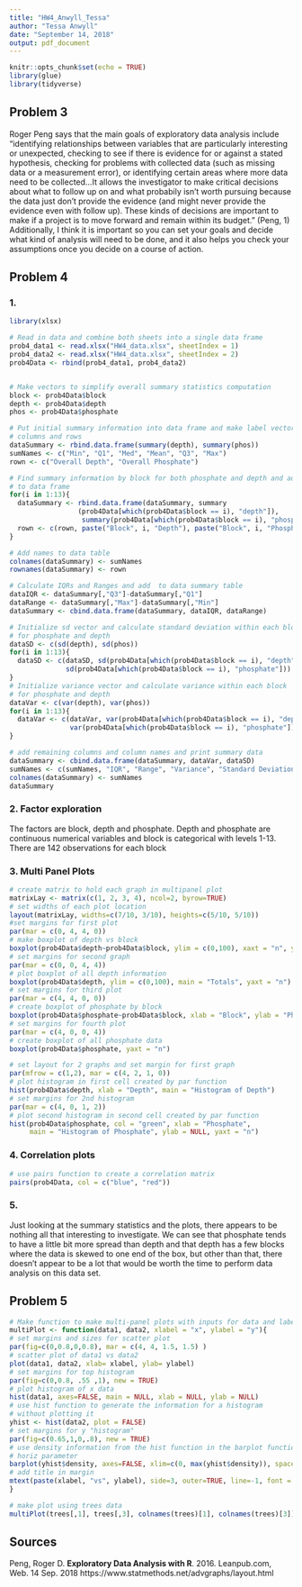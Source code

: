 ```yaml
---
title: "HW4_Anwyll_Tessa"
author: "Tessa Anwyll"
date: "September 14, 2018"
output: pdf_document
---
```


```r
knitr::opts_chunk$set(echo = TRUE)
library(glue)
library(tidyverse)
```

## Problem 3

Roger Peng says that the main goals of exploratory data analysis include "identifying relationships between variables that are particularly interesting or unexpected, checking to see if there is evidence for or against a stated hypothesis, checking for problems with collected data (such as missing data or a measurement error), or identifying certain areas where more data need to be collected...It allows the investigator to make critical decisions about what to follow up on and what probabily isn't worth pursuing because the data just don't provide the evidence (and might never provide the evidence even with follow up). These kinds of decisions are important to make if a project is to move forward and remain within its budget." (Peng, 1)
Additionally, I think it is important so you can set your goals and decide what kind of analysis will need to be done, and it also helps you check your assumptions once you decide on a course of action.

## Problem 4
### 1.
```r
library(xlsx)

# Read in data and combine both sheets into a single data frame
prob4_data1 <- read.xlsx("HW4_data.xlsx", sheetIndex = 1)
prob4_data2 <- read.xlsx("HW4_data.xlsx", sheetIndex = 2)
prob4Data <- rbind(prob4_data1, prob4_data2)


# Make vectors to simplify overall summary statistics computation
block <- prob4Data$block
depth <- prob4Data$depth
phos <- prob4Data$phosphate

# Put initial summary information into data frame and make label vector for 
# columns and rows
dataSummary <- rbind.data.frame(summary(depth), summary(phos))
sumNames <- c("Min", "Q1", "Med", "Mean", "Q3", "Max")
rown <- c("Overall Depth", "Overall Phosphate")

# Find summary information by block for both phosphate and depth and add 
# to data frame
for(i in 1:13){
  dataSummary <- rbind.data.frame(dataSummary, summary
                 (prob4Data[which(prob4Data$block == i), "depth"]), 
                  summary(prob4Data[which(prob4Data$block == i), "phosphate"]))
  rown <- c(rown, paste("Block", i, "Depth"), paste("Block", i, "Phosphate"))
}

# Add names to data table
colnames(dataSummary) <- sumNames
rownames(dataSummary) <- rown 

# Calculate IQRs and Ranges and add  to data summary table
dataIQR <- dataSummary[,"Q3"]-dataSummary[,"Q1"]
dataRange <- dataSummary[,"Max"]-dataSummary[,"Min"]
dataSummary <- cbind.data.frame(dataSummary, dataIQR, dataRange)

# Initialize sd vector and calculate standard deviation within each block 
# for phosphate and depth
dataSD <- c(sd(depth), sd(phos))
for(i in 1:13){
  dataSD <- c(dataSD, sd(prob4Data[which(prob4Data$block == i), "depth"]), 
              sd(prob4Data[which(prob4Data$block == i), "phosphate"]))
}
# Initialize variance vector and calculate variance within each block 
# for phosphate and depth 
dataVar <- c(var(depth), var(phos))
for(i in 1:13){
  dataVar <- c(dataVar, var(prob4Data[which(prob4Data$block == i), "depth"]), 
               var(prob4Data[which(prob4Data$block == i), "phosphate"]))
}

# add remaining columns and column names and print summary data
dataSummary <- cbind.data.frame(dataSummary, dataVar, dataSD)
sumNames <- c(sumNames, "IQR", "Range", "Variance", "Standard Deviation")
colnames(dataSummary) <- sumNames
dataSummary

```

### 2. Factor exploration
The factors are block, depth and phosphate. Depth and phosphate are continuous numerical variables and block is categorical with levels 1-13. There are 142 observations for each block

### 3. Multi Panel Plots

```r
# create matrix to hold each graph in multipanel plot
matrixLay <- matrix(c(1, 2, 3, 4), ncol=2, byrow=TRUE)
# set widths of each plot location
layout(matrixLay, widths=c(7/10, 3/10), heights=c(5/10, 5/10))
#set margins for first plot
par(mar = c(0, 4, 4, 0))
# make boxplot of depth vs block
boxplot(prob4Data$depth~prob4Data$block, ylim = c(0,100), xaxt = "n", ylab = "Depth")
# set margins for second graph
par(mar = c(0, 0, 4, 4))
# plot boxplot of all depth information
boxplot(prob4Data$depth, ylim = c(0,100), main = "Totals", yaxt = "n")
# set margins for third plot
par(mar = c(4, 4, 0, 0))
# create boxplot of phosphate by block
boxplot(prob4Data$phosphate~prob4Data$block, xlab = "Block", ylab = "Phosphate")
# set margins for fourth plot
par(mar = c(4, 0, 0, 4))
# create boxplot of all phosphate data
boxplot(prob4Data$phosphate, yaxt = "n")

```

```r
# set layout for 2 graphs and set margin for first graph
par(mfrow = c(1,2), mar = c(4, 2, 1, 0))
# plot histogram in first cell created by par function
hist(prob4Data$depth, xlab = "Depth", main = "Histogram of Depth")
# set margins for 2nd histogram
par(mar = c(4, 0, 1, 2))
# plot second histogram in second cell created by par function
hist(prob4Data$phosphate, col = "green", xlab = "Phosphate", 
     main = "Histogram of Phosphate", ylab = NULL, yaxt = "n")
```
### 4. Correlation plots
```r
# use pairs function to create a correlation matrix
pairs(prob4Data, col = c("blue", "red"))


```
### 5. 
Just looking at the summary statistics and the plots, there appears to be nothing all that interesting to investigate. We can see that phosphate tends to have a little bit more spread than depth and that depth has a few blocks where the data is skewed to one end of the box, but other than that, there doesn't appear to be a lot that would be worth the time to perform data analysis on this data set.


## Problem 5
```r
# Make function to make multi-panel plots with inputs for data and labels
multiPlot <- function(data1, data2, xlabel = "x", ylabel = "y"){
# set margins and sizes for scatter plot
par(fig=c(0,0.8,0,0.8), mar = c(4, 4, 1.5, 1.5) )
# scatter plot of data1 vs data2
plot(data1, data2, xlab= xlabel, ylab= ylabel)
# set margins for top histogram
par(fig=c(0,0.8, .55 ,1), new = TRUE)
# plot histogram of x data
hist(data1, axes=FALSE, main = NULL, xlab = NULL, ylab = NULL)
# use hist function to generate the information for a histogram
# without plotting it
yhist <- hist(data2, plot = FALSE)
# set margins for y "histogram"
par(fig=c(0.65,1,0,.8), new = TRUE)
# use density information from the hist function in the barplot function to utilize 
# horiz parameter
barplot(yhist$density, axes=FALSE, xlim=c(0, max(yhist$density)), space=0, horiz=TRUE)
# add title in margin
mtext(paste(xlabel, "vs", ylabel), side=3, outer=TRUE, line=-1, font = 2) 
}

# make plot using trees data
multiPlot(trees[,1], trees[,3], colnames(trees)[1], colnames(trees)[3])


```





## Sources

Peng, Roger D. **Exploratory Data Analysis with R**. 2016. Leanpub.com, Web. 14 Sep. 2018 
https://www.statmethods.net/advgraphs/layout.html